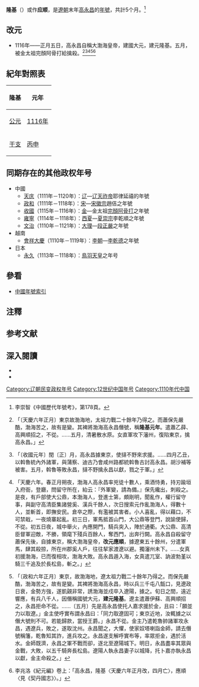 {{Eranamebox|年号=隆基
|起讫时间= 1116年正月－五月
|政权= 大渤海
|帝王= 高永昌
|历时= 5个月
|timeline= <timeline>
ImageSize  = width:200 height:50
PlotArea   = width:180 height:30 left:10 bottom:20
TimeAxis   = orientation:horizontal
DateFormat = yyyy
Period     = from:916 till:1125
AlignBars  = early
ScaleMajor = increment:50 start:916
Colors =
  id:canvas value:rgb(1,1,0.85)
BackgroundColors = canvas:canvas
PlotData =
  width:15 color:black
  bar:era from:start till:end
  bar:era from:1116 till:1116 color:red
</timeline>
|说明= <span style="color: red;">隆基</span>在辽朝的位置
}}
'''隆基'''（{{kj|1116年|正月||五月}}）{{noteTag|李崇智作隆基年號起於1116年正月至四月，根據《遼史·天祚紀》、《金史·太祖紀》、《續資治通鑑》記載，高永昌於1116年農曆五月被擒殺，此月當是隆基年號的終點。}}或作'''应顺'''，是[[辽朝|遼朝]]末年[[高永昌|高永昌]]的[[年號|年號]]，共計5个月。<ref>李崇智《中國歷代年號考》，第178頁。</ref>

==改元==
*1116年——正月五日，高永昌自稱大渤海皇帝，建國大元，建元隆基。五月，被金太祖完顏阿骨打給擒殺。<ref>{{cite wikisource|title=遼史本紀第二十八天祚二|last=脫脫|wslink=zh:遼史/卷28}}「〔天慶六年正月〕東京故渤海地，太祖力戰二十餘年乃得之。而蕭保先嚴酷，渤海苦之，故有是變。其裨將渤海高永昌僭號，稱'''隆基元年'''。遣蕭乙薛、高興順招之，不從。……五月，清暑散水原。女直軍攻下瀋州，復陷東京，擒高永昌。」</ref><ref>{{cite wikisource|title=金史本紀第二太祖|last=脫脫|wslink=zh:金史/卷2}}「〔收國元年〕閏〔正〕月，高永昌據東京，使撻不野來求援。……四月乙丑，以斡魯統內外諸軍，與蒲察、迪古乃會咸州路都統斡魯古討高永昌。胡沙補等被害。五月，斡魯等敗永昌，撻不野擒永昌以獻，戮之于軍。」</ref><ref>{{cite wikisource|title=契丹國志卷之十天祚皇帝上|last=葉隆禮|wslink=zh:契丹國志/卷10}}「天慶六年。春正月朔夜，渤海人高永昌率兇徒十數人，乘酒恃勇，持刃踰垣入府衙，登廳，問留守所在，紿云：『外軍變，請為備。』保先纔出，刺殺之。是夜，有戶部使大公鼎，本渤海人，登進士第，頗剛明，聞亂作，權行留守事，與副守高清臣集諸營奚、漢兵千餘人，次日搜索元作亂渤海人，得數十人，並斬首，即撫安民。倉卒之際，有濫被其害者。小人喜亂，得以藉口，不可禁戢，一夜燒寨起亂。初三日，軍馬抵首山門，大公鼎等登門，說諭使歸，不從。初五日夜，城中舉火，內應開門，騎兵突入，陣於通衢。大公鼎、高清臣督軍迎敵，不勝，領麾下殘兵百餘人，奪西門，出奔行闕。高永昌自殺留守蕭保先後，自據東京，稱大渤海皇帝，'''改元應順'''，據遼東五十餘州，分遣軍馬，肆其殺掠，所在州郡奚人戶，往往挈家渡遼以避。獨瀋州未下。……女真初援渤海，已而復相攻，渤海大敗。高永昌遁入海，女真遣兀室、訥波勃堇以騎三千追及於長松島，斬之。」</ref><ref>{{cite wikisource|title=續資治通鑑卷九十二|last=畢沅|wslink=zh:續資治通鑑/卷92}}「〔政和六年正月〕東京，故渤海地，遼太祖力戰二十餘年乃得之。而保先嚴酷，渤海苦之，故有是變。其裨將渤海高永昌，時以兵三千屯八甔口，見遼政日衰，金勢方強，遂凱覦非常，誘渤海並戍卒入遼陽，據之。旬日之間，遠近響應，有兵八千人，因僭稱國號大元，'''建元隆基'''。遼主遣蕭伊蘇、高興順招之，永昌拒命不從。……〔五月〕先是高永昌使托人嘉求援於金，且曰：「願並力以取遼。」金主使呼實布謂永昌曰：「同力取遼固可；東京近地，汝輒據之以僭大號則不可。若能歸款，當授王爵。」永昌不從。金主乃遣乾魯帥諸軍攻永昌，遇遼兵，敗之，遂取沈州。永昌聞之，大懼，使家奴塔喇詣金師，請去僭號稱籓，乾魯知其詐，進兵攻之。永昌遂支解呼實布等，率眾拒金，遇於活水。金師既濟，永昌之軍不戰而卻，逐北至遼陽城下。明日，永昌盡率其眾與金戰，大敗，以五千騎奔長松島。遼陽人執永昌妻子以城降，托卜嘉亦執永昌以獻，金主命殺之。」</ref><ref>李兆洛《紀元編》卷上：「高永昌，隆基〈天慶六年正月改，四月亡〉，應順〈見《契丹國志》〉。」</ref>

==紀年對照表==
{| class="wikitable"  style="text-align:center"
!隆基!!元年
|-
![[公元|公元]]
|[[1116年|1116年]]
|-
![[干支|干支]]
|[[丙申|丙申]]
|}

==同期存在的其他政权年号==
*中國
**[[天庆_(辽朝)|天庆]]（1111年－1120年）：[[遼朝|辽]]—[[辽天祚帝|辽天祚帝]]耶律延禧的年號
**[[政和_(年号)|政和]]（1111年－1118年）：[[北宋|宋]]—[[宋徽宗|宋徽宗]]趙佶之年號
**[[收國|收國]]（1115年－1116年）：[[金朝|金]]—金太祖[[完顏阿骨打|完顏阿骨打]]之年號
**[[雍寧|雍寧]]（1114年－1118年）：[[西夏|西夏]]—[[夏崇宗|夏崇宗]]李乾順之年號
**[[文治_(大理)|文治]]（1110年－1121年）：[[大理國|大理]]—[[段正嚴|段正嚴]]之年號
*越南
**[[會祥大慶|會祥大慶]]（1110年－1119年）：[[李朝_(越南)|李朝]]—[[李仁宗|李乾德]]之年號
*日本
**[[永久_(日本)|永久]]（1113年－1118年）：[[鳥羽天皇|鳥羽天皇]]之年号

==參看==
*[[中国年号列表#辽|中國年號索引]]

==注釋==
{{NoteFoot}}

==参考文献==
{{Reflist}}

==深入閱讀==
<div>
*{{Cite book|author=[[李崇智|李崇智]]|title=中國歷代年號考|format=|url=|date=2004年12月|publisher=中華書局|location=北京|id=ISBN 7101025129}}
*{{Cite book|author=[[鄧洪波|鄧洪波]]|title=東亞歷史年表|format=pdf|url=http://www.eastasia.ntu.edu.tw/chinese/05_a04.htm|date=2005年3月|publisher=國立臺灣大學東亞經典與文化研究計劃|location=臺北|id=ISBN 9789860005189}}
</div>

{{遼朝年號}}

[[Category:辽朝民变政权年号|Category:辽朝民变政权年号]]
[[Category:12世纪中国年号|Category:12世纪中国年号]]
[[Category:1110年代中国|Category:1110年代中国]]